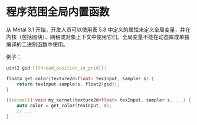 # 程序范围全局内置函数

<ToBePolishedAfterTranslation />

<OriginalPDF title="5.9 Program Scope Global Built-ins" />

从 Metal 3.1 开始，开发人员可以使用表 5.8 中定义的属性来定义全局变量，并在内核（包括图块）、网格或对象上下文中使用它们。全局变量不能在动态库或单独编译的二进制函数中使用。

例子：

```cpp
uint2 gid [[thread_position_in_grid]];

float4 get_color(texture2d<float> texInput, sampler s) {
    return texInput.sample(s, float2(gid));
}

[[kernel]] void my_kernel(texture2d<float> texInput, sampler s, ...) {
    auto color = get_color(texInput, s);
    // ...
}
```
